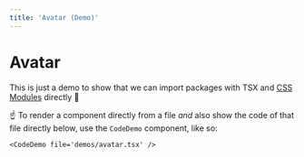 ```yaml
---
title: 'Avatar (Demo)'
---
```


# Avatar

This is just a demo to show that we can import packages with TSX and [CSS Modules](https://nextjs.org/docs/basic-features/built-in-css-support#adding-component-level-css) directly 🎉

<CodeDemo file='demos/avatar.tsx' />
<CodeDemo file='demos/avatar.tsx' />
<CodeDemo file='demos/avatar.tsx' />
<CodeDemo file='demos/avatar.tsx' />

☝️ To render a component directly from a file _and_ also show the code of that file directly below, use the `CodeDemo` component, like so:

```tsx
<CodeDemo file='demos/avatar.tsx' />
```
